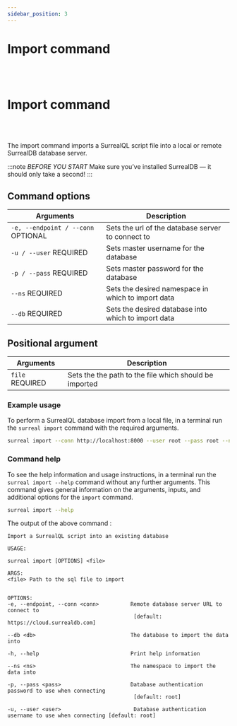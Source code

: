 ```yaml
---
sidebar_position: 3
---
```




# Import command

<br /><br />

# Import command

<br /><br />

The import command imports a SurrealQL script file into a local or remote SurrealDB database server.

:::note
 <em>BEFORE YOU START</em> Make sure you’ve installed SurrealDB — it should only take a second! 
:::


## Command options 

<table>
    <thead>
        <tr>
            <th colspan="2">Arguments</th>
            <th>Description</th>
        </tr>
    </thead>  
    <tbody>
        <tr>
            <td colspan="2">
                <code>-e, --endpoint / --conn</code>
                <l className='grey'>OPTIONAL</l>
            </td>
            <td>
            Sets the url of the database server to connect to
            </td>
        </tr>
        <tr>
            <td colspan="2">
                <code>-u / --user</code>
                <l className='yellow'>REQUIRED</l>
            </td>
            <td>
                Sets master username for the database
            </td>
        </tr>
        <tr>
            <td colspan="2">
                <code>-p / --pass</code>
                <l className='yellow'>REQUIRED</l>
            </td>
            <td>
                Sets master password for the database
            </td>
        </tr>
        <tr>
            <td colspan="2">
                <code>--ns</code>
                <l className='yellow'>REQUIRED</l>
            </td>
            <td>
                Sets the desired namespace in which to import data
            </td>
        </tr>
        <tr>
            <td colspan="2">
                <code>--db</code>
                <l className='yellow'>REQUIRED</l>
            </td>
            <td>
                Sets the desired database into which to import data
            </td>
        </tr>
    </tbody>
</table>

## Positional argument

<table>
    <thead>
        <tr>
            <th colspan="2">Arguments</th>
            <th>Description</th>
        </tr>
    </thead>  
    <tbody>
        <tr>
            <td colspan="2">
                <code>file</code>
                <l className='yellow'>REQUIRED</l>
            </td>
            <td>
            Sets the the path to the file which should be imported
            </td>
        </tr>
    </tbody>
</table>

### Example usage
To perform a SurrealQL database import from a local file, in a terminal run the `surreal import` command with the required arguments.

```bash
surreal import --conn http://localhost:8000 --user root --pass root --ns test --db test downloads/surreal_deal_v1.surql
```

### Command help
To see the help information and usage instructions, in a terminal run the `surreal import --help` command without any further arguments. This command gives general information on the arguments, inputs, and additional options for the `import` command.

```bash
surreal import --help
```

The output of the above command :

```
Import a SurrealQL script into an existing database

USAGE:

surreal import [OPTIONS] <file>

ARGS:
<file> Path to the sql file to import


OPTIONS:
-e, --endpoint, --conn <conn>          Remote database server URL to connect to
                                        [default: https://cloud.surrealdb.com]

--db <db>                              The database to import the data into

-h, --help                             Print help information

--ns <ns>                              The namespace to import the data into

-p, --pass <pass>                      Database authentication password to use when connecting
                                        [default: root]

-u, --user <user>                       Database authentication username to use when connecting [default: root]
```